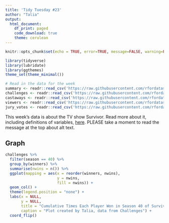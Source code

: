 ```yaml
---
title: 'Tidy Tuesday #23'
author: "Talia"
output: 
  html_document:
    df_print: paged
    code_download: true
    theme: cerulean
---
```


```r
knitr::opts_chunk$set(echo = TRUE, error=TRUE, message=FALSE, warning=FALSE)
```

```r
library(tidyverse)     
library(lubridate)    
library(ggthemes)     
theme_set(theme_minimal())
```

```r
# Read in the data for the week
summary <- readr::read_csv('https://raw.githubusercontent.com/rfordatascience/tidytuesday/master/data/2021/2021-06-01/summary.csv')
challenges <- readr::read_csv('https://raw.githubusercontent.com/rfordatascience/tidytuesday/master/data/2021/2021-06-01/challenges.csv')
castaways <- readr::read_csv('https://raw.githubusercontent.com/rfordatascience/tidytuesday/master/data/2021/2021-06-01/castaways.csv')
viewers <- readr::read_csv('https://raw.githubusercontent.com/rfordatascience/tidytuesday/master/data/2021/2021-06-01/viewers.csv')
jury_votes <- readr::read_csv('https://raw.githubusercontent.com/rfordatascience/tidytuesday/master/data/2021/2021-06-01/jury_votes.csv')
```

This week's data is about the TV show Survivor. Read more about it, including definitions of variables, [here](https://github.com/rfordatascience/tidytuesday/blob/master/data/2021/2021-06-01/readme.md). PLEASE take a moment to read the message at the top about alt text. 

## Graph 

```r
challenges %>%
  filter(season == 40) %>%
  group_by(winners) %>%
  summarise(nwins = n()) %>%
  ggplot(mapping = aes(x = reorder(winners, nwins), 
                       y = nwins, 
                       fill = nwins)) + 
  geom_col() +
  theme(legend.position = "none") + 
  labs(x = NULL, 
       y = NULL, 
       title = "Cumulative Times Each Player Won in Season 40 of Survivor", 
       caption = "Plot created by Talia, data from Challenges") + 
  coord_flip()
```